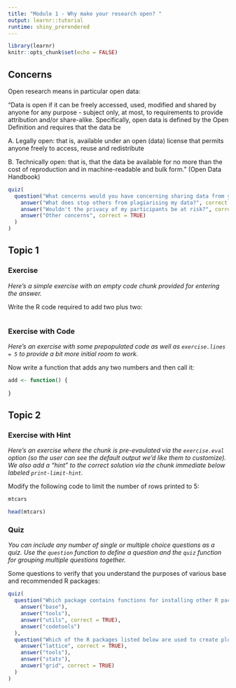```yaml
---
title: "Module 1 - Why make your research open? "
output: learnr::tutorial
runtime: shiny_prerendered
---
```


```r
library(learnr)
knitr::opts_chunk$set(echo = FALSE)
```

## Concerns

Open research means in particular open data: 

"Data is open if it can be freely accessed, used, modified and shared by anyone for any purpose - subject only, at most, to requirements to provide attribution and/or share-alike. Specifically, open data is defined by the Open Definition and requires that the data be

A. Legally open: that is, available under an open (data) license that permits anyone freely to access, reuse and redistribute

B. Technically open: that is, that the data be available for no more than the cost of reproduction and in machine-readable and bulk form.” (Open Data Handbook)


```r
quiz(
  question("What concerns would you have concerning sharing data from your research?",
    answer("What does stop others from plagiarising my data?", correct = TRUE),
    answer("Wouldn't the privacy of my participants be at risk?", correct = TRUE),
    answer("Other concerns", correct = TRUE)
  )
)
```

## Topic 1

### Exercise 

*Here's a simple exercise with an empty code chunk provided for entering the answer.*

Write the R code required to add two plus two:

```r

```

### Exercise with Code

*Here's an exercise with some prepopulated code as well as `exercise.lines = 5` to provide a bit more initial room to work.*

Now write a function that adds any two numbers and then call it:

```r
add <- function() {
  
}
```

## Topic 2

### Exercise with Hint

*Here's an exercise where the chunk is pre-evaulated via the `exercise.eval` option (so the user can see the default output we'd like them to customize). We also add a "hint" to the correct solution via the chunk immediate below labeled `print-limit-hint`.*

Modify the following code to limit the number of rows printed to 5:

```r
mtcars
```

```r
head(mtcars)
```

### Quiz

*You can include any number of single or multiple choice questions as a quiz. Use the `question` function to define a question and the `quiz` function for grouping multiple questions together.*

Some questions to verify that you understand the purposes of various base and recommended R packages:

```r
quiz(
  question("Which package contains functions for installing other R packages?",
    answer("base"),
    answer("tools"),
    answer("utils", correct = TRUE),
    answer("codetools")
  ),
  question("Which of the R packages listed below are used to create plots?",
    answer("lattice", correct = TRUE),
    answer("tools"),
    answer("stats"),
    answer("grid", correct = TRUE)
  )
)
```

